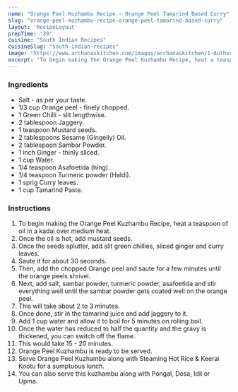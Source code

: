 ---
name: "Orange Peel Kuzhambu Recipe - Orange Peel Tamarind Based Curry"
slug: "orange-peel-kuzhambu-recipe-orange-peel-tamarind-based-curry"
layout: 'RecipeLayout'
prepTime: "30"
cuisine: "South Indian Recipes"
cuisineSlug: "south-indian-recipes"
image: "https://www.archanaskitchen.com/images/archanaskitchen/1-Author/rrohini8860-gmail.com/Orange_Peel_Kuzhambu.jpg"
excerpt: "To begin making the Orange Peel Kuzhambu Recipe, heat a teaspoon of oil in a kadai over medium heat"
---

### Ingredients

- Salt - as per your taste.
- 1/3 cup Orange peel - finely chopped.
- 1 Green Chilli - slit lengthwise.
- 2 tablespoon Jaggery.
- 1 teaspoon Mustard seeds.
- 2 tablespoons Sesame (Gingelly) Oil.
- 2 tablespoon Sambar Powder.
- 1 inch Ginger - thinly sliced.
- 1 cup Water.
- 1/4 teaspoon Asafoetida (hing).
- 1/4 teaspoon Turmeric powder (Haldi).
- 1 sprig Curry leaves.
- 1 cup Tamarind Paste.

### Instructions

1. To begin making the Orange Peel Kuzhambu Recipe, heat a teaspoon of oil in a kadai over medium heat.
1. Once the oil is hot, add mustard seeds.
1. Once the seeds splutter, add slit green chillies, sliced ginger and curry leaves.
1. Saute it for about 30 seconds.
1. Then, add the chopped Orange peel and saute for a few minutes until the orange peels shrivel.
1. Next, add salt, sambar powder, turmeric powder, asafoetida and stir everything well until the sambar powder gets coated well on the orange peel.
1. This will take about 2 to 3 minutes.
1. Once done, stir in the tamarind juice and add jaggery to it.
1. Add 1 cup water and allow it to boil for 5 minutes on rolling boil.
1. Once the water has reduced to half the quantity and the gravy is thickened, you can switch off the flame.
1. This would take 15 - 20 minutes.
1. Orange Peel Kuzhambu is ready to be served.
1. Serve Orange Peel Kuzhambu along with Steaming Hot Rice & Keerai Kootu for a sumptuous lunch.
1. You can also serve this kuzhambu along with Pongal, Dosa, Idli or Upma.
